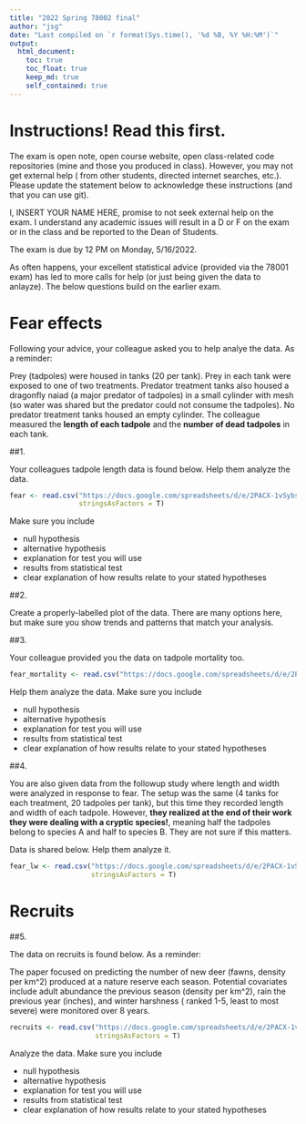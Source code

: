 ```yaml
---
title: "2022 Spring 78002 final"
author: "jsg"
date: "Last compiled on `r format(Sys.time(), '%d %B, %Y %H:%M')`"
output:
  html_document:
    toc: true
    toc_float: true
    keep_md: true
    self_contained: true
---
```


# Instructions! Read this first.

The exam is open note, open course website, open class-related code repositories 
(mine and those you produced in class). However, you may not get external help (
from other students, directed internet searches, etc.).  Please update the statement
below to acknowledge these instructions (and that you can use git).

I, INSERT YOUR NAME HERE, promise to not seek external help on the exam. I 
understand any academic issues will result in a D or F on the exam or in the class
and be reported to the Dean of Students.

The exam is due by 12 PM on Monday, 5/16/2022.

As often happens, your excellent statistical advice (provided via the 78001 exam) 
has led to more calls for help (or just being given the data to anlayze). 
The below questions build on the earlier exam.

# Fear effects

Following your advice, your colleague asked you to help analye the data. 
As a reminder:

Prey (tadpoles) were housed in tanks (20 per tank).  Prey in each tank were 
exposed to one of two treatments. Predator treatment tanks also housed a 
dragonfly naiad (a major predator of tadpoles)  in a small cylinder with mesh 
(so water was shared but the predator could not consume the tadpoles).  No 
predator treatment tanks housed an empty cylinder. The colleague measured the 
**length of each tadpole** and the **number of dead tadpoles** in each tank.   

##1.

Your colleagues tadpole length data is found below.  Help them analyze the data.

```r
fear <- read.csv("https://docs.google.com/spreadsheets/d/e/2PACX-1vSybsT7VO2rv24Rhi_WD5MBB3ww5RKXnqM2BveSP848vnldhPeFigBWPjxcY_WpvB1f1cd1PKQe1v3v/pub?gid=1960907558&single=true&output=csv",
                 stringsAsFactors = T)
```

Make sure you include

* null hypothesis
* alternative hypothesis
* explanation for test you will use 
* results from statistical test
* clear explanation of how results relate to your stated hypotheses

##2. 

Create a properly-labelled plot of the data. There are many options here, but
make sure you show trends and patterns that match your analysis.

##3. 

Your colleague provided you the data on tadpole mortality too.  

```r
fear_mortality <- read.csv("https://docs.google.com/spreadsheets/d/e/2PACX-1vQHLgiC6o2ezJPbEEcaU4Cb7Mz7F1-NMc8t5gMyEIMbLiPSDzslclIgRD51GefIBEl9gH7Fpylfbws5/pub?gid=2111555168&single=true&output=csv", stringsAsFactors = T)
```
Help them analyze the data. Make sure you include

* null hypothesis
* alternative hypothesis
* explanation for test you will use 
* results from statistical test
* clear explanation of how results relate to your stated hypotheses

##4. 

You are also given data from the followup study where length and width were 
analyzed in response to fear. The setup was the same (4 tanks for each treatment,
20 tadpoles per tank), but this time they recorded length and width of each 
tadpole. However, **they realized at the end of their work they were dealing with
a cryptic species!**, meaning half the tadpoles belong to species A and half to 
species B. They are not sure if this matters.

Data is shared below.  Help them analyze it.

```r
fear_lw <- read.csv("https://docs.google.com/spreadsheets/d/e/2PACX-1vSataGluosvnurZ4qOn_UTyHod85nbPTC-V9g5FkMZjKO6CEeRCn6CTAClrMf3Suxo_3kM8k-N2AQVD/pub?gid=1237391888&single=true&output=csv",
                    stringsAsFactors = T)
```

# Recruits

##5. 

The data on recruits is found below. As a reminder: 

The paper focused on predicting the number of new deer (fawns, density per km^2) produced at a 
nature reserve each season.  Potential covariates include adult abundance the 
previous season (density per km^2), rain the previous year (inches), and 
winter harshness (
ranked 1-5, least to most severe) were monitored over 8 years. 


```r
recruits <- read.csv("https://docs.google.com/spreadsheets/d/e/2PACX-1vT4tICnyqUNSfWo4P3cMQ2DWxqe602IzdodBu5xoPKq43x5-u6vGpSDB_eXTvjFbHKQWwHHK9tkiJdL/pub?gid=1345393421&single=true&output=csv",
                     stringsAsFactors = T)
```

Analyze the data. Make sure you include

* null hypothesis
* alternative hypothesis
* explanation for test you will use 
* results from statistical test
* clear explanation of how results relate to your stated hypotheses


